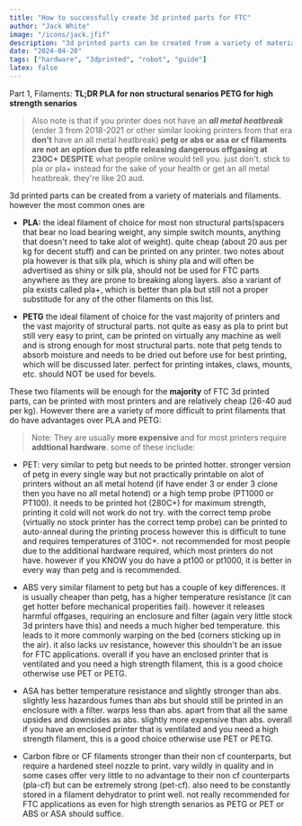 ```yaml
---
title: "How to successfully create 3d printed parts for FTC"
author: "Jack White"
image: "/icons/jack.jfif"
description: "3d printed parts can be created from a variety of materials and filaments. however the most common ones are..."
date: "2024-04-20"
tags: ["hardware", "3dprinted", "robot", "guide"]
latex: false
---
```


Part 1, Filaments:
**TL;DR
PLA for non structural senarios
PETG for high strength senarios**

>Also note is that if you printer does not have an ****all metal heatbrea*k*** (ender 3 from 2018-2021 or other similar looking printers from that era **don't** have an all metal heatbreak) **petg or abs or asa or cf filaments are not an option due to ptfe releasing dangerous offgasing at 230C+**
**DESPITE** what people online would tell you. just don't. stick to pla or pla+ instead for the sake of your health or get an all metal heatbreak. they're like 20 aud.

3d printed parts can be created from a variety of materials and filaments. however the most common ones are

- **PLA:**
the ideal filament of choice for most non structural parts(spacers that bear no load bearing weight, any simple switch mounts, anything that doesn't need to take alot of weight). quite cheap (about 20 aus per kg for
decent stuff) and can be printed on any printer. two notes about pla however is that silk pla, which is shiny pla and will often be advertised as shiny or silk pla, should not be used for FTC parts anywhere as they are prone to breaking along layers.
also a variant of pla exists called pla+, which is better than pla but still not a proper substitude for any of the other filaments on this list.

- **PETG**
the ideal filament of choice for the vast majority of printers and the vast majority of structural parts. not quite as easy as pla to print but still very easy to print, can be printed on virtually any machine as well and is strong enough for most structural parts.
note that petg tends to absorb moisture and needs to be dried out before use for best printing, which will be discussed later. perfect for printing intakes, claws, mounts, etc. should NOT be used for bevels.

These two filaments will be enough for the **majority** of FTC 3d printed parts, can be printed with most printers and are relatively cheap (26-40 aud per kg). However there are a variety of more difficult to print filaments that do have advantages over PLA and PETG:

> Note: They are usually **more expensive** and for most printers require **addtional hardware**. some of these include:

- PET: very similar to petg but needs to be printed hotter. stronger version of petg in every single way but not practically printable on alot of printers without an all metal hotend (if have ender 3 or ender 3 clone then you have no all metal hotend) or a high temp probe (PT1000 or PT100). it needs to be printed hot (280C+) for maximum strength, printing it cold will not work do not try. with the correct temp probe (virtually no stock printer has the correct temp probe) can be printed to auto-anneal during the printing process however this is difficult to tune and requires temperatures of 310C+. not recommended for most people due to the additional hardware required, which most printers do not have. however if you KNOW you do have a pt100 or pt1000, it is better in every way than petg and is recommended.

- ABS
very similar filament to petg but has a couple of key differences. it is usually cheaper than petg, has a higher temperature resistance (it can get hotter before mechanical properities fail). however it releases harmful offgases, requiring an enclosure and filter (again very little stock 3d printers have this) and needs a much higher bed temperature. this leads to it more commonly
warping on the bed (corners sticking up in the air). it also lacks uv resistance, however this shouldn't be an issue for FTC applications. overall if you have an enclosed printer that is ventilated and you need a high strength filament, this is a good choice otherwise use PET or PETG.

- ASA
has better temperature resistance and slightly stronger than abs. slightly less hazardous fumes than abs but should still be printed in an enclosure with a filter. warps less than abs. apart from that all the same upsides and downsides as abs. slightly more expensive than abs. overall if you have an enclosed printer that is ventilated and you need a high strength filament, this is a good choice otherwise use PET or PETG.
- Carbon fibre or CF filaments
stronger than their non cf counterparts, but require a hardened steel nozzle to print. vary wildly in quality and in some cases offer very little to no advantage to their non cf counterparts (pla-cf) but can be extremely strong (pet-cf). also need to be constantly stored in a filament dehydrator to print well. not really recommended for FTC applications as even for high strength senarios as PETG or PET or ABS or ASA should
suffice.
